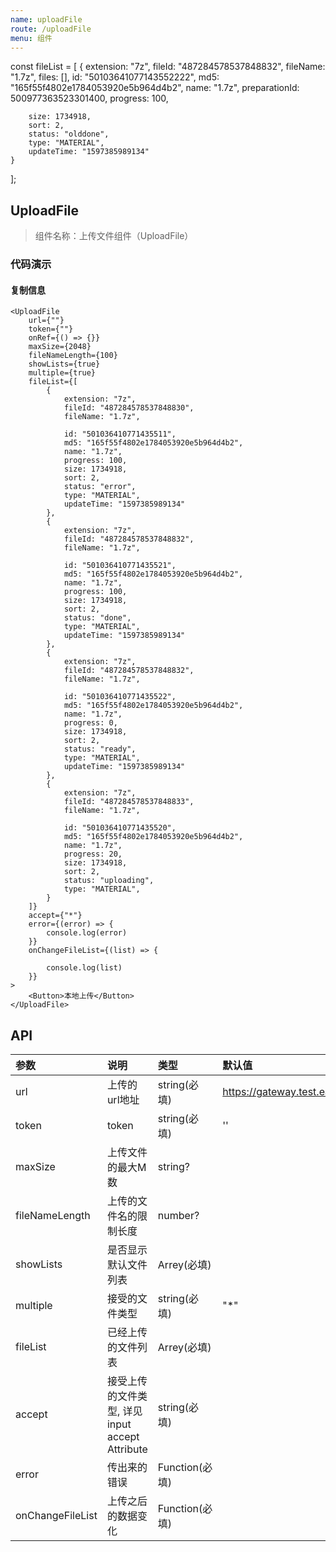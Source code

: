 ```yaml
---
name: uploadFile
route: /uploadFile
menu: 组件
---
```


const fileList = [
    {
        extension: "7z",
        fileId: "487284578537848832",
        fileName: "1.7z",
        files: [],
        id: "50103641077143552222",
        md5: "165f55f4802e1784053920e5b964d4b2",
        name: "1.7z",
        preparationId: 500977363523301400,
        progress: 100,
        
        size: 1734918,
        sort: 2,
        status: "olddone",
        type: "MATERIAL",
        updateTime: "1597385989134"
    }
];

## UploadFile

> 组件名称：上传文件组件（UploadFile）

### 代码演示

#### 复制信息

<Playground>   

    <UploadFile
        url={""}
        token={""}
        onRef={() => {}}
        maxSize={2048}
        fileNameLength={100}
        showLists={true}
        multiple={true}
        fileList={[
            {
                extension: "7z",
                fileId: "487284578537848830",
                fileName: "1.7z",

                id: "501036410771435511",
                md5: "165f55f4802e1784053920e5b964d4b2",
                name: "1.7z",
                progress: 100,
                size: 1734918,
                sort: 2,
                status: "error",
                type: "MATERIAL",
                updateTime: "1597385989134"
            },
            {
                extension: "7z",
                fileId: "487284578537848832",
                fileName: "1.7z",

                id: "501036410771435521",
                md5: "165f55f4802e1784053920e5b964d4b2",
                name: "1.7z",
                progress: 100,
                size: 1734918,
                sort: 2,
                status: "done",
                type: "MATERIAL",
                updateTime: "1597385989134"
            },
            {
                extension: "7z",
                fileId: "487284578537848832",
                fileName: "1.7z",

                id: "501036410771435522",
                md5: "165f55f4802e1784053920e5b964d4b2",
                name: "1.7z",
                progress: 0,
                size: 1734918,
                sort: 2,
                status: "ready",
                type: "MATERIAL",
                updateTime: "1597385989134"
            },
            {
                extension: "7z",
                fileId: "487284578537848833",
                fileName: "1.7z",

                id: "501036410771435520",
                md5: "165f55f4802e1784053920e5b964d4b2",
                name: "1.7z",
                progress: 20,
                size: 1734918,
                sort: 2,
                status: "uploading",
                type: "MATERIAL",
            }
        ]}
        accept={"*"}
        error={(error) => {
            console.log(error)
        }}
        onChangeFileList={(list) => {

            console.log(list)
        }}
    >
        <Button>本地上传</Button>
    </UploadFile>


</Playground>

## API

|参数|说明|类型|默认值|
|:--|:--|:--|:--|
|url|上传的url地址|string(必填)|https://gateway.test.eastedu.ltd|
|token|token|string(必填)|''|
|maxSize|上传文件的最大M数|string?||
|fileNameLength|上传的文件名的限制长度|number?||
|showLists|是否显示默认文件列表|Arrey(必填)||
|multiple|接受的文件类型|string(必填)|"*"|
|fileList|已经上传的文件列表|Arrey(必填)||
|accept|接受上传的文件类型, 详见input accept Attribute|string(必填)||
|error|传出来的错误|Function(必填)||
|onChangeFileList|上传之后的数据变化|Function(必填)||
